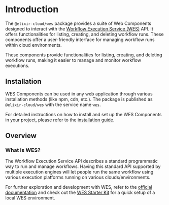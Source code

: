 
# Introduction

The `@elixir-cloud/wes` package provides a suite of Web Components designed to interact with the [Workflow Execution Service (WES)](https://github.com/ga4gh/workflow-execution-service-schemas) API. It offers functionalities for listing, creating, and deleting workflow runs.
These components offer a user-friendly interface for managing workflow runs within cloud environments.

These components provide functionalities for listing, creating, and deleting workflow runs, making it easier to manage and monitor workflow executions.

## Installation

WES Components can be used in any web application through various installation methods (like npm, cdn, etc.). The package is published as `@elixir-cloud/wes` with the service name `wes`.

For detailed instructions on how to install and set up the WES Components in your project, please refer to the [installation guide](/docs/installation).

## Overview

### What is WES?

The Workflow Execution Service API describes a standard programmatic way to run and manage workflows. Having this standard API supported by multiple execution engines will let people run the same workflow using various execution platforms running on various clouds/environments.

For further exploration and development with WES, refer to the [official documentation](https://github.com/ga4gh/workflow-execution-service-schemas) and
check out the [WES Starter Kit](https://github.com/elixir-cloud-aai/WES-starter-kit) for a quick setup of a local WES environment.

